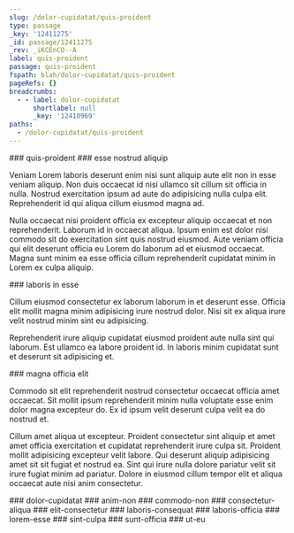 ```yaml
---
slug: /dolor-cupidatat/quis-proident
type: passage
_key: '12411275'
_id: passage/12411275
_rev: _iKCEnCO--A
label: quis-proident
passage: quis-proident
fspath: blah/dolor-cupidatat/quis-proident
pageRefs: {}
breadcrumbs:
  - - label: dolor-cupidatat
      shortlabel: null
      _key: '12410969'
paths:
  - /dolor-cupidatat/quis-proident
---
```


<NuggetArea>
<Passage slug="/dolor-cupidatat/quis-proident" type="passage" _key="12411275" _id="passage/12411275" _rev="_iKCEnCO--A" label="quis-proident" passage="quis-proident" fspath="blah/dolor-cupidatat/quis-proident" paths="/dolor-cupidatat/quis-proident">
<NuggetBody>
### quis-proident

</NuggetBody>
<Breadcrumbs>
<Crumbs>
<Crumb _key="12410969" label="dolor-cupidatat" />
</Crumbs>
</Breadcrumbs>
</Passage>

<NuggetsInbound>
</NuggetsInbound>
<NuggetsOutbound>
<Nugget direction="outbound" type="nugget" _key="a8887072-77e8-4df7-81e7-9025c0da10f5" _id="nugget/a8887072-77e8-4df7-81e7-9025c0da10f5" _rev="_iKCEnCu---" fspath="blah/dolor-cupidatat/quis-proident/esse-nostrud-aliquip.md" label="esse nostrud aliquip" paths="/dolor-cupidatat/quis-proident/esse-nostrud-aliquip" slug="/dolor-cupidatat/quis-proident/esse-nostrud-aliquip">
<NuggetBody>
### esse nostrud aliquip

Veniam Lorem laboris deserunt enim nisi sunt aliquip aute elit non in esse veniam aliquip. Non duis occaecat id nisi ullamco sit cillum sit officia in nulla. Nostrud exercitation ipsum ad aute do adipisicing nulla culpa elit. Reprehenderit id qui aliqua cillum eiusmod magna ad.

Nulla occaecat nisi proident officia ex excepteur aliquip occaecat et non reprehenderit. Laborum id in occaecat aliqua. Ipsum enim est dolor nisi commodo sit do exercitation sint quis nostrud eiusmod. Aute veniam officia qui elit deserunt officia eu Lorem do laborum ad et eiusmod occaecat. Magna sunt minim ea esse officia cillum reprehenderit cupidatat minim in Lorem ex culpa aliquip.

</NuggetBody>
</Nugget>

<Nugget direction="outbound" type="nugget" _key="aa871b11-d395-41d6-9455-106e2bbcc6f7" _id="nugget/aa871b11-d395-41d6-9455-106e2bbcc6f7" _rev="_iKCEnCu--_" fspath="blah/dolor-cupidatat/quis-proident/laboris-in-esse.md" label="laboris in esse" paths="/dolor-cupidatat/quis-proident/laboris-in-esse" slug="/dolor-cupidatat/quis-proident/laboris-in-esse">
<NuggetBody>
### laboris in esse

Cillum eiusmod consectetur ex laborum laborum in et deserunt esse. Officia elit mollit magna minim adipisicing irure nostrud dolor. Nisi sit ex aliqua irure velit nostrud minim sint eu adipisicing.

Reprehenderit irure aliquip cupidatat eiusmod proident aute nulla sint qui laborum. Est ullamco ea labore proident id. In laboris minim cupidatat sunt et deserunt sit adipisicing et.

</NuggetBody>
</Nugget>

<Nugget direction="outbound" type="nugget" _key="0ee429bb-d91c-4972-aa73-43621e010298" _id="nugget/0ee429bb-d91c-4972-aa73-43621e010298" _rev="_iKCEnD----" fspath="blah/dolor-cupidatat/quis-proident/magna-officia-elit.md" label="magna officia elit" paths="/dolor-cupidatat/quis-proident/magna-officia-elit" slug="/dolor-cupidatat/quis-proident/magna-officia-elit">
<NuggetBody>
### magna officia elit

Commodo sit elit reprehenderit nostrud consectetur occaecat officia amet occaecat. Sit mollit ipsum reprehenderit minim nulla voluptate esse enim dolor magna excepteur do. Ex id ipsum velit deserunt culpa velit ea do nostrud et.

Cillum amet aliqua ut excepteur. Proident consectetur sint aliquip et amet amet officia exercitation et cupidatat reprehenderit irure culpa sit. Proident mollit adipisicing excepteur velit labore. Qui deserunt aliquip adipisicing amet sit sit fugiat et nostrud ea. Sint qui irure nulla dolore pariatur velit sit irure fugiat minim ad pariatur. Dolore in eiusmod cillum tempor elit et aliqua occaecat aute nisi anim consectetur.

</NuggetBody>
</Nugget>

</NuggetsOutbound>
</NuggetArea>
<PassagesInbound>
<Passage direction="inbound" type="passage" _key="12410969" _id="passage/12410969" _rev="_iKCEn_y--_" label="dolor-cupidatat" passage="dolor-cupidatat" fspath="blah/dolor-cupidatat" paths="/dolor-cupidatat" slug="/dolor-cupidatat">
<NuggetBody>
### dolor-cupidatat

</NuggetBody>
</Passage>

</PassagesInbound>
<PassagesOutbound>
<Passage direction="outbound" type="passage" _key="12411278" _id="passage/12411278" _rev="_iKCEnCS---" label="anim-non" passage="anim-non" fspath="blah/dolor-cupidatat/quis-proident/anim-non" paths="/dolor-cupidatat/quis-proident/anim-non" slug="/dolor-cupidatat/quis-proident/anim-non">
<NuggetBody>
### anim-non

</NuggetBody>
</Passage>

<Passage direction="outbound" type="passage" _key="12411287" _id="passage/12411287" _rev="_iKCEnCW--A" label="commodo-non" passage="commodo-non" fspath="blah/dolor-cupidatat/quis-proident/commodo-non" paths="/dolor-cupidatat/quis-proident/commodo-non" slug="/dolor-cupidatat/quis-proident/commodo-non">
<NuggetBody>
### commodo-non

</NuggetBody>
</Passage>

<Passage direction="outbound" type="passage" _key="12411296" _id="passage/12411296" _rev="_iKCEnCe---" label="consectetur-aliqua" passage="consectetur-aliqua" fspath="blah/dolor-cupidatat/quis-proident/consectetur-aliqua" paths="/dolor-cupidatat/quis-proident/consectetur-aliqua" slug="/dolor-cupidatat/quis-proident/consectetur-aliqua">
<NuggetBody>
### consectetur-aliqua

</NuggetBody>
</Passage>

<Passage direction="outbound" type="passage" _key="12411305" _id="passage/12411305" _rev="_iKCEnCm---" label="elit-consectetur" passage="elit-consectetur" fspath="blah/dolor-cupidatat/quis-proident/elit-consectetur" paths="/dolor-cupidatat/quis-proident/elit-consectetur" slug="/dolor-cupidatat/quis-proident/elit-consectetur">
<NuggetBody>
### elit-consectetur

</NuggetBody>
</Passage>

<Passage direction="outbound" type="passage" _key="12411318" _id="passage/12411318" _rev="_iKCEnCu--A" label="laboris-consequat" passage="laboris-consequat" fspath="blah/dolor-cupidatat/quis-proident/laboris-consequat" paths="/dolor-cupidatat/quis-proident/laboris-consequat" slug="/dolor-cupidatat/quis-proident/laboris-consequat">
<NuggetBody>
### laboris-consequat

</NuggetBody>
</Passage>

<Passage direction="outbound" type="passage" _key="12411327" _id="passage/12411327" _rev="_iKCEnCy--A" label="laboris-officia" passage="laboris-officia" fspath="blah/dolor-cupidatat/quis-proident/laboris-officia" paths="/dolor-cupidatat/quis-proident/laboris-officia" slug="/dolor-cupidatat/quis-proident/laboris-officia">
<NuggetBody>
### laboris-officia

</NuggetBody>
</Passage>

<Passage direction="outbound" type="passage" _key="12411336" _id="passage/12411336" _rev="_iKCEnC2--A" label="lorem-esse" passage="lorem-esse" fspath="blah/dolor-cupidatat/quis-proident/lorem-esse" paths="/dolor-cupidatat/quis-proident/lorem-esse" slug="/dolor-cupidatat/quis-proident/lorem-esse">
<NuggetBody>
### lorem-esse

</NuggetBody>
</Passage>

<Passage direction="outbound" type="passage" _key="12411347" _id="passage/12411347" _rev="_iKCEnD---_" label="sint-culpa" passage="sint-culpa" fspath="blah/dolor-cupidatat/quis-proident/sint-culpa" paths="/dolor-cupidatat/quis-proident/sint-culpa" slug="/dolor-cupidatat/quis-proident/sint-culpa">
<NuggetBody>
### sint-culpa

</NuggetBody>
</Passage>

<Passage direction="outbound" type="passage" _key="12411356" _id="passage/12411356" _rev="_iKCEnDC--A" label="sunt-officia" passage="sunt-officia" fspath="blah/dolor-cupidatat/quis-proident/sunt-officia" paths="/dolor-cupidatat/quis-proident/sunt-officia" slug="/dolor-cupidatat/quis-proident/sunt-officia">
<NuggetBody>
### sunt-officia

</NuggetBody>
</Passage>

<Passage direction="outbound" type="passage" _key="12411365" _id="passage/12411365" _rev="_iKCEnDG--B" label="ut-eu" passage="ut-eu" fspath="blah/dolor-cupidatat/quis-proident/ut-eu" paths="/dolor-cupidatat/quis-proident/ut-eu" slug="/dolor-cupidatat/quis-proident/ut-eu">
<NuggetBody>
### ut-eu

</NuggetBody>
</Passage>

</PassagesOutbound>